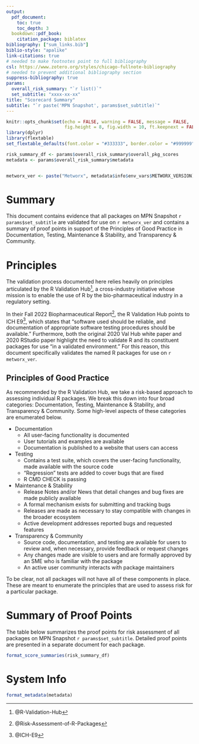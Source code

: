 ```yaml
---
output:
  pdf_document:
    toc: true
    toc_depth: 3
  bookdown::pdf_book:
    citation_package: biblatex
bibliography: ["sum_links.bib"]
biblio-style: "apalike"
link-citations: true
# needed to make footnotes point to full bibliography
csl: https://www.zotero.org/styles/chicago-fullnote-bibliography
# needed to prevent additional bibliography section
suppress-bibliography: true
params:
  overall_risk_summary: "`r list()`"
  set_subtitle: "xxxx-xx-xx"
title: "Scorecard Summary"
subtitle: "`r paste('MPN Snapshot', params$set_subtitle)`"
---
```


```r
knitr::opts_chunk$set(echo = FALSE, warning = FALSE, message = FALSE,
                      fig.height = 8, fig.width = 10, ft.keepnext = FALSE)
library(dplyr)
library(flextable)
set_flextable_defaults(font.color = "#333333", border.color = "#999999", padding = 4)
```

```r
risk_summary_df <- params$overall_risk_summary$overall_pkg_scores
metadata <- params$overall_risk_summary$metadata


metworx_ver <- paste("Metworx", metadata$info$env_vars$METWORX_VERSION)
```


# Summary
This document contains evidence that all packages on MPN Snapshot `r params$set_subtitle` are validated for use on `r metworx_ver` and contains a summary of proof points in support of the Principles of Good Practice in Documentation, Testing, Maintenance & Stability, and Transparency & Community. 

# Principles
The validation process documented here relies heavily on principles articulated by the R Validation Hub^[@R-Validation-Hub], a cross-industry initiative whose mission is to enable the use of R by the bio-pharmaceutical industry in a regulatory setting. 

In their Fall 2022 Biopharmaceutical Report^[@Risk-Assessment-of-R-Packages], the R Validation Hub points to ICH E9^[@ICH-E9], which states that “software used should be reliable, and documentation of appropriate software testing procedures should be available.” Furthermore, both the original 2020 Val Hub white paper and 2020 RStudio paper highlight the need to validate R and its constituent packages for use “in a validated environment.” For this reason, this document specifically validates the named R packages for use on `r metworx_ver`.

\newpage

## Principles of Good Practice
As recommended by the R Validation Hub, we take a risk-based approach to assessing individual R packages. We break this down into four broad categories: Documentation, Testing, Maintenance & Stability, and Transparency & Community. Some high-level aspects of these categories are enumerated below.

 - Documentation
    - All user-facing functionality is documented
    - User tutorials and examples are available
    - Documentation is published to a website that users can access
 - Testing
    - Contains a test suite, which covers the user-facing functionality, made available with the source code
    - “Regression” tests are added to cover bugs that are fixed
    - R CMD CHECK is passing
 - Maintenance & Stability
    - Release Notes and/or News that detail changes and bug fixes are made publicly available
    - A formal mechanism exists for submitting and tracking bugs
    - Releases are made as necessary to stay compatible with changes in the broader ecosystem
    - Active development addresses reported bugs and requested features
 - Transparency & Community
    - Source code, documentation, and testing are available for users to review and, when necessary, provide feedback or request changes
    - Any changes made are visible to users and are formally approved by an SME who is familiar with the package
    - An active user community interacts with package maintainers

To be clear, not all packages will not have all of these components in place. These are meant to enumerate the principles that are used to assess risk for a particular package.


# Summary of Proof Points

The table below summarizes the proof points for risk assessment of all packages on MPN Snapshot `r params$set_subtitle`. Detailed proof points are presented in a separate document for each package.

```r
format_score_summaries(risk_summary_df)
```

\newpage

# System Info
```r
format_metadata(metadata)
```

